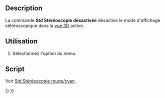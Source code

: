 <languages/>

{{Docnav/fr
|[[Std_ViewIvStereoInterleavedColumns/fr|Stéréoscopie colonnes entrelacées]]
|[[Std_ViewIvIssueCamPos/fr|Position de la caméra]]
|[[Std_View_Menu/fr|Menu Affichage]]
|IconL=Std_ViewIvStereoInterleavedColumns.svg
|IconR=Std_ViewIvIssueCamPos.svg
|IconC=Freecad.svg
}}

{{GuiCommand/fr
|Name=Std ViewIvStereoOff
|Name/fr=Std Stéréoscopie désactivée
|MenuLocation=Affichage → Stéréoscopie → Désactiver la stéréoscopie
|Workbenches=Tous
|SeeAlso=[[Std_ViewIvStereoRedGreen/fr|Std Stéréo rouge cyan]], [[Std_ViewIvStereoQuadBuff/fr|Std Tampon stéréo quadruple]], [[Std_ViewIvStereoInterleavedRows/fr|Std Lignes stéréo entrelacées]], [[Std_ViewIvStereoInterleavedColumns/fr|Std Colonnes stéréo entrelacées]]
}}

==Description==

La commande '''Std Stéréoscopie désactivée''' désactive le mode d'affichage stéréoscopique dans la [[3D_view/fr|vue 3D]] active.

<span id="Usage"></span>
==Utilisation==

# Sélectionnez l'option {{MenuCommand|Affichage → Stéréoscopie → [[Image:Std_ViewIvStereoOff.svg|16px]] Désactiver la stéréoscopie}} du menu.

<span id="Scripting"></span>
==Script==

Voir [[Std_ViewIvStereoRedGreen/fr#Script|Std Stéréoscopie rouge/cyan]].


{{Docnav/fr
|[[Std_ViewIvStereoInterleavedColumns/fr|Stéréoscopie colonnes entrelacées]]
|[[Std_ViewIvIssueCamPos/fr|Position de la caméra]]
|[[Std_View_Menu/fr|Menu Affichage]]
|IconL=Std_ViewIvStereoInterleavedColumns.svg
|IconR=Std_ViewIvIssueCamPos.svg
|IconC=Freecad.svg
}}

{{Std_Base_navi{{#translation:}}}}
{{Userdocnavi{{#translation:}}}}
